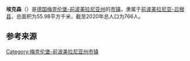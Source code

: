 {{noteTA|G1=德国地名|G2=Landkreis|G3=单位}}
{{Infobox settlement
| name = {{Nowrap|埃克森}}
| native_name = {{lang|de|Eixen}}
| settlement_type = {{GER}}[[市镇_(德国)|市镇]]
| image_skyline = 
| image_caption = 
| image_flag = 
| image_seal = Wappen der Gemeinde Eixen.jpg
| image_map = Eixen in VR.svg
| map_caption = 埃克森在前波美拉尼亚-吕根县的位置
| pushpin_map = Germany
| pushpin_relief = Relief Map of Germany.svg
| pushpin_label_position = bottom
| pushpin_map_caption = 埃克森在德国的位置
| subdivision_type = 国家
| subdivision_name = {{GER}}
| subdivision_type1 = [[联邦州_(德国)|州]]
| subdivision_name1 = [[梅克伦堡-前波美拉尼亚州|梅克伦堡-前波美拉尼亚州]]
| subdivision_type2 = [[县_(德国)|县]]
| subdivision_name2 = [[前波美拉尼亚-吕根县|前波美拉尼亚-吕根县]]
| seat = Karl-Marx-Straße 18<br>18465 Tribsees
| leader_party = 
| leader_title = [[市长|市长]]
| leader_name = André Bonitz
| elevation_m = 19
| area_footnotes = 
| area_total_km2 = 55.98
| population_as_of = 2019年12月31日
| population_footnotes = 
| population_total = 766
| population_density_km2 = auto
| timezone = [[欧洲中部时间|CET]]
| utc_offset = +1
| timezone_DST = [[欧洲中部夏令时间|CEST]]
| utc_offset_DST = +2
| coordinates = {{coord|54|10|00|N|12|43|00|E|display=inline,title|region:DE_type:city}}
| postal_code_type = [[德国邮政编码列表|邮政编码]]
| postal_code = 18334
| registration_plate_type = [[德国车辆号牌|车辆号牌]]
| registration_plate = VR, GMN, NVP, RDG, RÜG
| blank_name = 
| blank_info = 
| website = {{url|www.eixen.info}}
| footnotes = 资料最后更新：{{date|2021-02-03|iso}}
}}

'''埃克森'''（{{lang-de|Eixen}}）是[[德国|德国]][[梅克伦堡-前波美拉尼亚州|梅克伦堡-前波美拉尼亚州]]的[[市镇_(德国)|市镇]]，隶属于[[前波美拉尼亚-吕根县|前波美拉尼亚-吕根县]]，总面积为55.98平方千米，截至2020年总人口为766人。

== 参考来源 ==
{{reflist}}

{{前波美拉尼亚-吕根县行政区划}}
{{Authority control}}
[[Category:梅克伦堡-前波美拉尼亚州市镇|Category:梅克伦堡-前波美拉尼亚州市镇]]